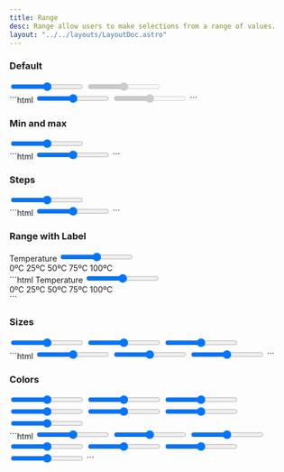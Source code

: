 ```yaml
---
title: Range
desc: Range allow users to make selections from a range of values.
layout: "../../layouts/LayoutDoc.astro"
---
```



### Default

<Example>
  <div slot="preview" class='space-y-3'>
    <input type="range" class="form-range" />
    <input type="range" class="form-range" disabled />
  </div>

  <div slot="code">
  ```html
  <input type="range" class="form-range" />
  <input type="range" class="form-range" disabled />
  ```
  </div>
</Example>

### Min and max

<Example>
  <div slot="preview">
    <input type="range" class="form-range" min="0" max="10" />
  </div>

  <div slot="code">
  ```html
  <input type="range" class="form-range" min="0" max="10" />
  ```
  </div>
</Example>

### Steps

<Example>
  <div slot="preview">
    <input type="range" class="form-range" min="0" max="10" step="0.5" />
  </div>

  <div slot="code">
  ```html
  <input type="range" class="form-range" min="0" max="10" step="0.5" />
  ```
  </div>
</Example>

### Range with Label

<Example>
  <div slot="preview">
    <label class="form-label"id="rangeWithLabel">Temperature</label>
    <input type="range" class="form-range" min="0" max="100"id="rangeWithLabel" />
    <div class='flex items-center justify-between'>
      <span>0ºC</span>
      <span>25ºC</span>
      <span>50ºC</span>
      <span>75ºC</span>
      <span>100ºC</span>
    </div>
  </div>

  <div slot="code">
  ```html
    <label class="form-label" id="rangeWithLabel">Temperature</label>
    <input type="range" class="form-range" min="0" max="100" id="rangeWithLabel" />
    <div class='flex items-center justify-between'>
      <span>0ºC</span>
      <span>25ºC</span>
      <span>50ºC</span>
      <span>75ºC</span>
      <span>100ºC</span>
    </div>
  ```
  </div>
</Example>

### Sizes

<Example>
  <div slot="preview" class='space-y-3'>
    <input type="range" class="form-range form-range-sm" min="0" max="100" />
    <input type="range" class="form-range" min="0" max="100" />
    <input type="range" class="form-range form-range-lg" min="0" max="100" />
  </div>

  <div slot="code">
  ```html
  <input type="range" class="form-range form-range-sm" min="0" max="100" />
  <input type="range" class="form-range" min="0" max="100" />
  <input type="range" class="form-range form-range-lg" min="0" max="100" />
  ```
  </div>
</Example>

### Colors

<Example>
  <div slot="preview" class='space-y-3'>
    <input type="range" class="form-range" min="0" max="100" />
    <input type="range" class="form-range form-range-secondary" min="0" max="100" />
    <input type="range" class="form-range form-range-info" min="0" max="100" />
    <input type="range" class="form-range form-range-success" min="0" max="100" />
    <input type="range" class="form-range form-range-warning" min="0" max="100" />
    <input type="range" class="form-range form-range-danger" min="0" max="100" />
    <input type="range" class="form-range form-range-neutral" min="0" max="100" />
  </div>

  <div slot="code">
  ```html
  <input type="range" class="form-range" min="0" max="100" />
  <input type="range" class="form-range form-range-secondary" min="0" max="100" />
  <input type="range" class="form-range form-range-info" min="0" max="100" />
  <input type="range" class="form-range form-range-success" min="0" max="100" />
  <input type="range" class="form-range form-range-warning" min="0" max="100" />
  <input type="range" class="form-range form-range-danger" min="0" max="100" />
  <input type="range" class="form-range form-range-neutral" min="0" max="100" />
  ```
  </div>
</Example>
